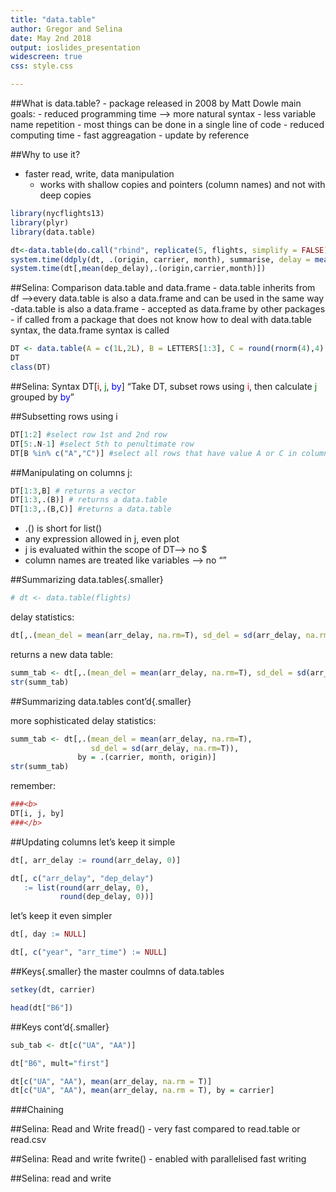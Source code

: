 ```yaml
---
title: "data.table"
author: Gregor and Selina
date: May 2nd 2018
output: ioslides_presentation
widescreen: true
css: style.css

---
```



##What is data.table?
- package released in 2008 by Matt Dowle
main goals:
- reduced programming time --> more natural syntax
  - less variable name repetition
  - most things can be done in a single line of code
- reduced computing time
  - fast aggreagation
  - update by reference
  
##Why to use it?

  - faster read, write, data manipulation
    - works with shallow copies and pointers (column names) and not with deep copies
  
```r
library(nycflights13)
library(plyr)
library(data.table)
```
```r
dt<-data.table(do.call("rbind", replicate(5, flights, simplify = FALSE)))
system.time(ddply(dt, .(origin, carrier, month), summarise, delay = mean(dep_delay)))
system.time(dt[,mean(dep_delay),.(origin,carrier,month)])
```


##Selina: Comparison data.table and data.frame
  - data.table inherits from df
    -->every data.table is also a data.frame and can be used in the same way
    -data.table is also a data.frame
  - accepted as data.frame by other packages
  - if called from a package that does not know how to deal with data.table syntax, the data.frame syntax is called
  
```r
DT <- data.table(A = c(1L,2L), B = LETTERS[1:3], C = round(rnorm(4),4), D = 1:12)
DT
class(DT)
```



##Selina: Syntax
DT[<span style="color:red">i</span>, <span style="color:green">j</span>, <span style="color:blue">by</span>]
"Take DT, subset rows using <span style="color:red">i</span>, then calculate <span style="color:green">j</span> grouped by <span style="color:blue">by</span>"




##Subsetting rows using i
```r
DT[1:2] #select row 1st and 2nd row
DT[5:.N-1] #select 5th to penultimate row
DT[B %in% c("A","C")] #select all rows that have value A or C in column B

```
##Manipulating on columns j:
```r
DT[1:3,B] # returns a vector
DT[1:3,.(B)] # returns a data.table
DT[1:3,.(B,C)] #returns a data.table

```
- .() is short for list()
- any expression allowed in j, even plot
- j is evaluated within the scope of DT--> no $
- column names are treated like variables --> no ""


##Summarizing data.tables{.smaller}
```r
# dt <- data.table(flights)
```
delay statistics:
```r
dt[,.(mean_del = mean(arr_delay, na.rm=T), sd_del = sd(arr_delay, na.rm=T))]
```
returns a new data table:
```r
summ_tab <- dt[,.(mean_del = mean(arr_delay, na.rm=T), sd_del = sd(arr_delay, na.rm=T))]
str(summ_tab)
```


##Summarizing data.tables cont'd{.smaller}

more sophisticated delay statistics:

```r
summ_tab <- dt[,.(mean_del = mean(arr_delay, na.rm=T), 
                  sd_del = sd(arr_delay, na.rm=T)),
               by = .(carrier, month, origin)]
str(summ_tab)
```

remember:
```r
###<b>
DT[i, j, by]
###</b>
```


##Updating columns
let's keep it simple
```r
dt[, arr_delay := round(arr_delay, 0)]

dt[, c("arr_delay", "dep_delay") 
   := list(round(arr_delay, 0),
           round(dep_delay, 0))]
```
let's keep it even simpler
```r
dt[, day := NULL]

dt[, c("year", "arr_time") := NULL]
```




##Keys{.smaller}
the master coulmns of data.tables

```r
setkey(dt, carrier)

head(dt["B6"])
```



##Keys cont'd{.smaller}
```r
sub_tab <- dt[c("UA", "AA")]

dt["B6", mult="first"]
```

```r
dt[c("UA", "AA"), mean(arr_delay, na.rm = T)]
dt[c("UA", "AA"), mean(arr_delay, na.rm = T), by = carrier]
```


###Chaining


##Selina: Read and Write
fread()
- very fast compared to read.table or read.csv

##Selina: Read and write
fwrite()
- enabled with parallelised fast writing

##Selina: read and write


